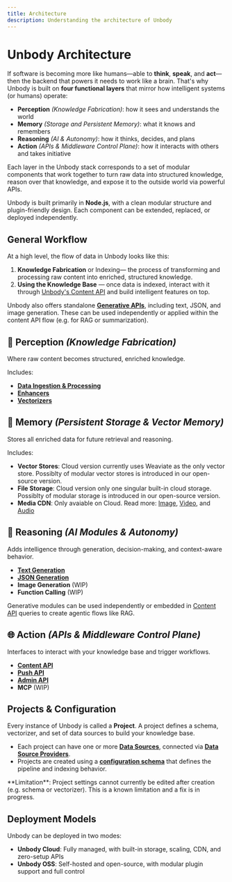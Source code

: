 ```yaml
---
title: Architecture
description: Understanding the architecture of Unbody
---
```



# Unbody Architecture

If software is becoming more like humans—able to **think**, **speak**, and **act**—then the backend that powers it needs to work like a brain.
That's why Unbody is built on **four functional layers** that mirror how intelligent systems (or humans) operate:

- **Perception** *(Knowledge Fabrication)*: how it sees and understands the world
- **Memory** *(Storage and Persistent Memory)*: what it knows and remembers
- **Reasoning** *(AI & Autonomy)*: how it thinks, decides, and plans
- **Action** *(APIs & Middleware Control Plane)*: how it interacts with others and takes initiative

Each layer in the Unbody stack corresponds to a set of modular components that work together to turn raw data into structured knowledge, reason over that knowledge, and expose it to the outside world via powerful APIs.

Unbody is built primarily in **Node.js**, with a clean modular structure and plugin-friendly design. Each component can be extended, replaced, or deployed independently.


## General Workflow

At a high level, the flow of data in Unbody looks like this:

1. **Knowledge Fabrication** or Indexing— the process of transforming and processing raw content into enriched, structured knowledge.
2. **Using the Knowledge Base** — once data is indexed, interact with it through [Unbody's Content API](/content-api/overview) and build intelligent features on top.

Unbody also offers standalone [**Generative APIs**](/generative-api/overview), including text, JSON, and image generation. These can be used independently or applied within the content API flow (e.g. for RAG or summarization).


## 🌳 Perception *(Knowledge Fabrication)*

Where raw content becomes structured, enriched knowledge.

Includes:

- [**Data Ingestion & Processing**](/data-ingestion/overview)
- [**Enhancers**](/project-configurations/enhancers)
- [**Vectorizers**](/project-configurations/vectorizers)

## 📂 Memory *(Persistent Storage & Vector Memory)*

Stores all enriched data for future retrieval and reasoning.

Includes:

- **Vector Stores**: Cloud version currently uses Weaviate as the only vector store. Possiblty of modular vector stores is introduced in our open-source version.
- **File Storage**: Cloud version only one singular built-in cloud storage. Possiblty of modular storage is introduced in our open-source version.
- **Media CDN**: Only avaiable on Cloud. Read more: [Image](/image-api/overview), [Video](/video-api), and [Audio](/audio-api)

## 🧠 Reasoning *(AI Modules & Autonomy)*

Adds intelligence through generation, decision-making, and context-aware behavior.

- [**Text Generation**](/generative-api/text)
- [**JSON Generation**](/generative-api/json)
- **Image Generation** (WIP)
- **Function Calling** (WIP)

Generative modules can be used independently or embedded in [Content API](/content-api/overview) queries to create agentic flows like RAG.


## 🌐 Action *(APIs & Middleware Control Plane)*

Interfaces to interact with your knowledge base and trigger workflows.

- [**Content API**](/content-api/overview)
- [**Push API**](/content-api/overview)
- [**Admin API**](/admin-api)
- **MCP** (WIP)


## Projects & Configuration

Every instance of Unbody is called a **Project**. A project defines a schema, vectorizer, and set of data sources to build your knowledge base.

- Each project can have one or more [**Data Sources**](/data-ingestion/overview), connected via [**Data Source Providers**](/data-ingestion/overview#providers).
- Projects are created using a [**configuration schema**](/project-configurations/overview) that defines the pipeline and indexing behavior.

<Callout type="warning" emoji="⚠️">
**Limitation**: Project settings cannot currently be edited after creation (e.g. schema or vectorizer). This is a known limitation and a fix is in progress.
</Callout>


## Deployment Models

Unbody can be deployed in two modes:

- **Unbody Cloud**: Fully managed, with built-in storage, scaling, CDN, and zero-setup APIs
- **Unbody OSS**: Self-hosted and open-source, with modular plugin support and full control
